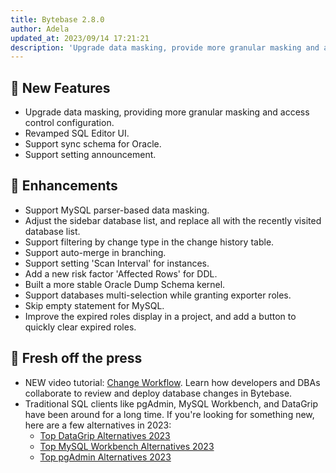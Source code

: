 ```yaml
---
title: Bytebase 2.8.0
author: Adela
updated_at: 2023/09/14 17:21:21
description: 'Upgrade data masking, provide more granular masking and access control configuration. Revamped SQL Editor UI.'
---
```



## 🚀 New Features

- Upgrade data masking, providing more granular masking and access control configuration.
- Revamped SQL Editor UI.
- Support sync schema for Oracle.
- Support setting announcement.

## 🎄 Enhancements

- Support MySQL parser-based data masking.
- Adjust the sidebar database list, and replace all with the recently visited database list.
- Support filtering by change type in the change history table.
- Support auto-merge in branching.
- Support setting 'Scan Interval' for instances.
- Add a new risk factor 'Affected Rows' for DDL.
- Built a more stable Oracle Dump Schema kernel.
- Support databases multi-selection while granting exporter roles.
- Skip empty statement for MySQL.
- Improve the expired roles display in a project, and add a button to quickly clear expired roles.

## 📰 Fresh off the press

- NEW video tutorial: [Change Workflow](https://youtu.be/RYMuX3rgPbE?si=GA0sWW1DDtQBOkuu). Learn how developers and DBAs collaborate to review and deploy database changes in Bytebase.
- Traditional SQL clients like pgAdmin, MySQL Workbench, and DataGrip have been around for a long time. If you're looking for something new, here are a few alternatives in 2023:
  - [Top DataGrip Alternatives 2023](https://www.bytebase.com/blog/top-datagrip-alternative/)
  - [Top MySQL Workbench Alternatives 2023](https://www.bytebase.com/blog/top-mysql-workbench-alternative/)
  - [Top pgAdmin Alternatives 2023](https://www.bytebase.com/blog/top-pgadmin-alternative/)

<InstallUpgrade />
